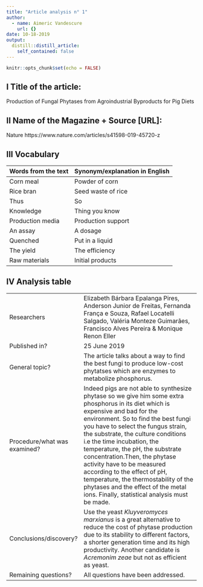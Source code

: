 ```yaml
---
title: "Article analysis n° 1"
author:
  - name: Aimeric Vandescure
    url: {}
date: 10-18-2019
output:
  distill::distill_article:
    self_contained: false
---
```


```r
knitr::opts_chunk$set(echo = FALSE)
```

## I Title of the article: 

Production of Fungal Phytases from Agroindustrial Byproducts for Pig Diets 


## II Name of the Magazine + Source [URL]:

Nature https://www.nature.com/articles/s41598-019-45720-z


## III Vocabulary 

| Words from the text | Synonym/explanation in English |
| ------------------- | ------------------------------ |
| Corn meal           | Powder of corn                 |
| Rice bran           | Seed waste of rice             |
| Thus                | So                             |
| Knowledge           | Thing you know                 |
| Production media    | Production support             |
| An assay            | A dosage                       |
| Quenched            | Put in a liquid                |
| The yield           | The efficiency                 |
| Raw materials       | Initial products               |


## IV Analysis table 

|                              |                                                                     |
| ---------------------------- | ------------------------------------------------------------------- |
| Researchers                  | Elizabeth Bárbara Epalanga Pires, Anderson Junior de Freitas, Fernanda França e Souza, Rafael Locatelli Salgado, Valéria Monteze Guimarães, Francisco Alves Pereira & Monique Renon Eller                         |
| Published in?                | 25 June 2019                                                       |
| General topic?               | The article talks about a way to find the best fungi to produce low-cost phytatses which are enzymes to metabolize phosphorus. |
| Procedure/what was examined? | Indeed pigs are not able to synthesize phytase so we give him some extra phosphorus in its diet which is expensive and bad for the environment. So to find the best fungi you have to select the fungus strain, the substrate, the culture conditions i.e the time incubation, the temperature, the pH, the substrate concentration.Then, the phytase activity have to be measured according to the effect of pH, temperature, the thermostability of the phytases and the effect of the metal ions. Finally, statistical analysis must be made. |
| Conclusions/discovery?       | Use the yeast *Kluyveromyces marxianus* is a great alternative to reduce the cost of phytase production due to its stability to different factors, a shorter generation time and its high productivity. Another candidate is *Acremonim zeae* but not as efficient as yeast.     |
| Remaining questions?         | All questions have been addressed. |


